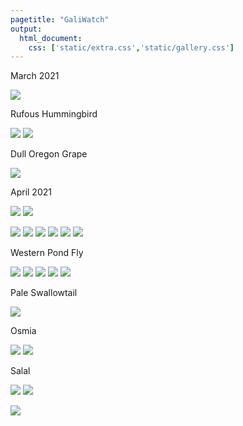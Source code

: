 ```yaml
---
pagetitle: "GaliWatch"
output:
  html_document:
    css: ['static/extra.css','static/gallery.css']
---
```


<div class="photorow">
<div class="photocolumn">
  <p>March 2021</p>
  <img src="gallery/a.jpg">
  <p> Rufous Hummingbird</p>
  <img src="gallery/b.jpg">
  <img src="gallery/c.jpg">
  <p> Dull Oregon Grape</p>
  <img src="gallery/n.jpg">
  <p>April 2021</p>
  <img src="gallery/Hoverfly.gif">
  <img src="gallery/t.jpg">
</div>
<div class="photocolumn">
  <img src="gallery/NNdemo.gif">
  <img src="gallery/e.jpg">
  <img src="gallery/f.jpg">
  <img src="gallery/g.jpg">
  <img src="gallery/p.jpg">
  <img src="gallery/u.jpg">
  <p> Western Pond Fly</p>
</div>
<div class="photocolumn">
  <img src="gallery/h.jpg">
  <img src="gallery/i.jpg">
  <img src="gallery/j.jpg">
  <img src="gallery/o.jpg">
  <img src="gallery/r.jpg">
  <p> Pale Swallowtail</p>
  <img src="gallery/v.jpg">
  <p> Osmia</p>
</div>
<div class="photocolumn">
  <img src="gallery/k.jpg">
  <img src="gallery/l.jpg">
  <p> Salal</p>
  <img src="gallery/m.jpg">
  <img src="gallery/q.jpg">
</div>
<div class="photocolumn">
  <img src="gallery/FroggyIR.gif">
</div>